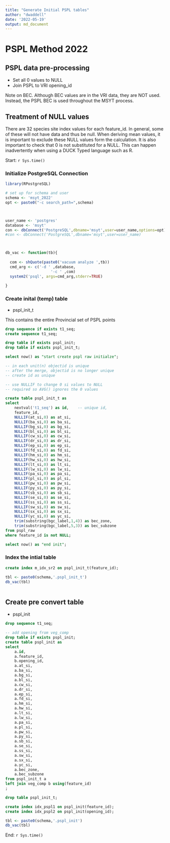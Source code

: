 ```yaml
---
title: "Generate Initial PSPL tables"
author: "dwaddell"
date: '2022-05-19'
output: md_document
---
```



# PSPL Method 2022

## PSPL data pre-processing

- Set all 0 values to NULL 
- Join PSPL to VRI opening_id

Note on BEC.  Although BEC values are in the VRI data, they are NOT used.  Instead, the PSPL BEC is used throughout the MSYT process.


## Treatment of NULL values

There are 32 species site index values for each feature_id.  In general, some of these will not have data and thus be null.  When deriving mean values, it is important to exclude these NULL values form the calculation.  It is also important to check that 0 is not substituted for a NULL.  This can happen inadvertently when using a DUCK Typed language such as R.

Start: `r Sys.time()`


### Initialize PostgreSQL Connection

```r

library(RPostgreSQL)

# set up for schema and user
schema <- 'msyt_2022'
opt <- paste0("-c search_path=",schema)



user_name <- 'postgres'
database <- 'msyt'
con <- dbConnect('PostgreSQL',dbname='msyt',user=user_name,options=opt)
#con <- dbConnect('PostgreSQL',dbname='msyt',user=user_name)



db_vac <- function(tb){
  
  com <- shQuote(paste0('vacuum analyze ',tb))
  cmd_arg <- c('-d ' ,database,
                    '-c ' ,com)
  system2('psql', args=cmd_arg,stderr=TRUE)
  
}


```


### Create inital (temp) table

- pspl_init_t

This contains the entire Provincial set of PSPL points

```sql

drop sequence if exists t1_seq;
create sequence t1_seq;

drop table if exists pspl_init;
drop table if exists pspl_init_t;

select now() as "start create pspl raw initialze";

-- in each unit(n) objectid is unique
-- after the merge, objectid is no longer unique
-- create id as unique

-- use NULLIF to change 0 si values to NULL
-- required so AVG() ignores the 0 values 

create table pspl_init_t as 
select 
	nextval('t1_seq') as id,	-- unique id,
	feature_id,
	NULLIF(at_si,0) as at_si,
	NULLIF(ba_si,0) as ba_si,
	NULLIF(bg_si,0) as bg_si,
	NULLIF(bl_si,0) as bl_si,
	NULLIF(cw_si,0) as cw_si,
	NULLIF(dr_si,0) as dr_si,
	NULLIF(ep_si,0) as ep_si,
	NULLIF(fd_si,0) as fd_si,
	NULLIF(hm_si,0) as hm_si,
	NULLIF(hw_si,0) as hw_si,
	NULLIF(lt_si,0) as lt_si,
	NULLIF(lw_si,0) as lw_si,
	NULLIF(pa_si,0) as pa_si,
	NULLIF(pl_si,0) as pl_si,
	NULLIF(pw_si,0) as pw_si,
	NULLIF(py_si,0) as py_si,
	NULLIF(sb_si,0) as sb_si,
	NULLIF(se_si,0) as se_si,
	NULLIF(ss_si,0) as ss_si,
	NULLIF(sw_si,0) as sw_si,
	NULLIF(sx_si,0) as sx_si,
	NULLIF(yc_si,0) as yc_si,
	trim(substring(bgc_label,1,4)) as bec_zone,
	trim(substring(bgc_label,5,3)) as bec_subzone
from pspl_raw 
where feature_id is not NULL;

select now() as "end init";


```


### Index the intial table

```sql
 
create index m_idx_sr2 on pspl_init_t(feature_id);


```

```r

tbl <- paste0(schema,'.pspl_init_t')
db_vac(tbl)



```

## Create pre convert table 

- pspl_init

```sql

drop sequence t1_seq;

-- add opening from veg_comp
drop table if exists pspl_init;
create table pspl_init as
select
	a.id,
	a.feature_id,
	b.opening_id,
	a.at_si,
	a.ba_si,
	a.bg_si,
	a.bl_si,
	a.cw_si,
	a.dr_si,
	a.ep_si,
	a.fd_si,
	a.hm_si,
	a.hw_si,
	a.lt_si,
	a.lw_si,
	a.pa_si,
	a.pl_si,
	a.pw_si,
	a.py_si,
	a.sb_si,
	a.se_si,
	a.ss_si,
	a.sw_si,
	a.sx_si,
	a.yc_si,
	a.bec_zone,
	a.bec_subzone
from pspl_init_t a
left join veg_comp b using(feature_id)
;

drop table pspl_init_t;

create index idx_pspl1 on pspl_init(feature_id);
create index idx_pspl2 on pspl_init(opening_id);


```

```r


tbl <- paste0(schema,'.pspl_init')
db_vac(tbl)

```

End: `r Sys.time()`